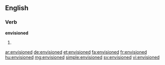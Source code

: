 ==English==

===Verb===
'''envisioned'''

# {{past of|envision}}

[[ar:envisioned]]
[[de:envisioned]]
[[et:envisioned]]
[[fa:envisioned]]
[[fr:envisioned]]
[[hu:envisioned]]
[[mg:envisioned]]
[[simple:envisioned]]
[[sv:envisioned]]
[[vi:envisioned]]